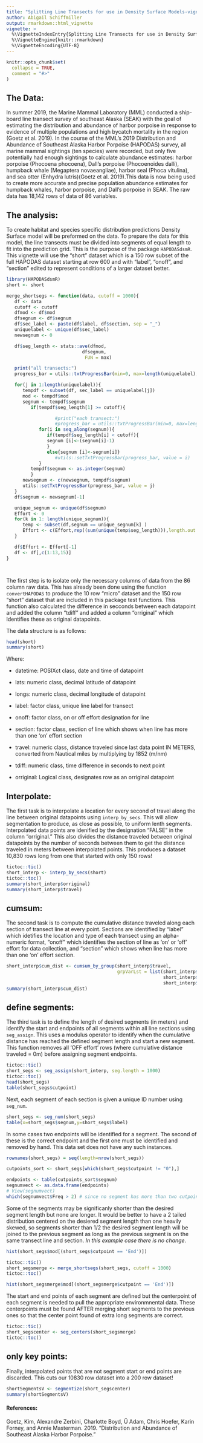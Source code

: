 ---
title: "Splitting Line Transects for use in Density Surface Models-vignette"
author: Abigail Schiffmiller
output: rmarkdown::html_vignette
vignette: >
  %\VignetteIndexEntry{Splitting Line Transects for use in Density Surface Models-vignette}
  %\VignetteEngine{knitr::rmarkdown}
  %\VignetteEncoding{UTF-8}
---

```{r, include = FALSE}
knitr::opts_chunk$set(
  collapse = TRUE,
  comment = "#>"
)
```

## The Data:  
  In summer 2019, the Marine Mammal Laboratory (MML) conducted a ship-board line transect survey of southeast Alaska (SEAK) with the goal of estimating the distribution and abundance of harbor porpoise in response to evidence of multiple populations and high bycatch mortality in the region (Goetz et al. 2019). In the course of the MML’s 2019 Distribution and Abundance of Southeast Alaska Harbor Porpoise (HAPODAS) survey, all marine mammal sightings (ten species) were recorded, but only five potentially had enough sightings to calculate abundance estimates: harbor porpoise (Phocoena phocoena), Dall’s porpoise (Phocoenoides dalli), humpback whale (Megaptera novaeangliae), harbor seal (Phoca vitulina), and sea otter (Enhydra lutris)(Goetz et al. 2019).This data is now being used to create more accurate and precise population abundance estimates for humpback whales, harbor porpoise, and Dall's porpoise in SEAK. The raw data has 18,142 rows of data of 86 variables.


## The analysis:  

  To create habitat and species specific distribution predictions Density Surface model will be preformed on the data. To prepare the data for this model, the line transects must be divided into segments of equal length to fit into the prediction grid. This is the purpose of the package `HAPODASdsmR`. This vignette will use the "short" dataset which is a 150 row subset of the full HAPODAS dataset starting at row 600 and with "label", "onoff", and "section" edited to represent conditions of a larger dataset better.
  
```{r setup}
library(HAPODASdsmR)
short <- short
```

```{r merge_shortsegs, echo=FALSE}


merge_shortsegs <- function(data, cutoff = 1000){
   df <- data
   cutoff <- cutoff
   dfmod <- df$mod
   dfsegnum <- df$segnum
   df$sec_label <- paste(df$label, df$section, sep = "_")
   uniquelabel <- unique(df$sec_label)
   newsegnum <- 0

   df$seg_length <- stats::ave(dfmod,
                            dfsegnum,
                             FUN = max)

   print("all transects:")
   progress_bar = utils::txtProgressBar(min=0, max=length(uniquelabel), style = 3, char="=")

   for(j in 1:length(uniquelabel)){
      tempdf <- subset(df, sec_label == uniquelabel[j])
      mod <- tempdf$mod
      segnum <- tempdf$segnum
         if(tempdf$seg_length[1] >= cutoff){

                  #print("each transect:")
                  #progress_bar = utils::txtProgressBar(min=0, max=length(segnum), style = 3, char="=")
            for(i in seq_along(segnum)){
               if(tempdf$seg_length[i] < cutoff){
               segnum [i]<-(segnum[i]-1)
               }
               else{segnum [i]<-segnum[i]}
                  #utils::setTxtProgressBar(progress_bar, value = i)
            }
         tempdf$segnum <- as.integer(segnum)
         }
      newsegnum <- c(newsegnum, tempdf$segnum)
      utils::setTxtProgressBar(progress_bar, value = j)
   }
   df$segnum <- newsegnum[-1]

   unique_segnum <- unique(df$segnum)
   Effort <- 0
   for(k in 1: length(unique_segnum)){
      temp <- subset(df,segnum == unique_segnum[k] )
      Effort <- c(Effort,rep((sum(unique(temp$seg_length))),length.out = nrow(temp)))
   }

   df$Effort <- Effort[-1]
   df <- df[,c(1:13,15)]
}




```

  The first step is to isolate only the necessary columns of data from the 86 column raw data. This has already been done using the function `convertHAPODAS` to produce the 10 row "micro" dataset and the 150 row "short" dataset that are included in this package test functions. This function also calculated the difference in secconds between each datapoint and added the column "tdiff" and added a column "orriginal" which Identifies these as original datapoints.
  
  The data structure is as follows:
  
```{r head short}
head(short)
summary(short)
```

  Where: 
  
  * datetime: POSIXct class, date and time of datapoint

  * lats: numeric class, decimal latitude of datapoint

  * longs: numeric class, decimal longitude of datapoint

  * label: factor class, unique line label for transect

  * onoff: factor class, on or off effort designation for line 

  * section: factor class, section of line which shows when line has more than one 'on' effort section 

  * travel: numeric class, distance traveled since last data point IN METERS, converted from Nautical miles by multiplying by 1852 (m/nm)

  * tdiff: numeric class, time difference in seconds to next point

  * orriginal: Logical class, designates row as an orriginal datapoint
  
  
## Interpolate:  
  
  The first task is to interpolate a location for every second of travel along the line between original datapoints using `interp_by_secs`. This will allow segmentation to produce, as close as possible, to uniform lenth segments. Interpolated data points are idenified by the designation "FALSE" in the column "orriginal." This also divides the distance traveled between original datapoints by the number of seconds between them to get the distance traveled in meters between interpolated points. This produces a dataset 10,830 rows long from one that started with only 150 rows!

```{r interp}
tictoc::tic()
short_interp <- interp_by_secs(short)
tictoc::toc()
summary(short_interp$orriginal)
summary(short_interp$travel)
```


## cumsum:  

  The second task is to compute the cumulative distance traveled along each section of transect line at every point. Sections are identified by "label" which idetifies the location and type of each transect using an alpha-numeric format, "onoff" which identifies the section of line as 'on' or 'off' effort for data collection, and "section" which shows when line has more than one 'on' effort section.
  
```{r cumsum}
short_interp$cum_dist <- cumsum_by_group(short_interp$travel, 
                                         grpVarLst = list(short_interp$label,
                                                          short_interp$onoff,
                                                          short_interp$section))
summary(short_interp$cum_dist)
```


## define segments:  

  The third task is to define the length of desired segments (in meters) and identify the start and endpoints of all segments within all line sections using `seg_assign`. This uses a modulus operator to identify when the cumulative distance has reached the defined segment length and start a new segment. This function removes all 'OFF effort' rows (where cumulative distance traveled = 0m) before assigning segment endpoints.
  
```{r seg assignment, }
tictoc::tic()
short_segs <- seg_assign(short_interp, seg.length = 1000)
tictoc::toc()
head(short_segs)
table(short_segs$cutpoint)
```


  Next, each segment of each section is given a unique ID number using `seg_num`.

```{r seg num}
short_segs <- seg_num(short_segs)
table(x=short_segs$segnum,y=short_segs$label)
```

In some cases two endpoints will be identified for a segment. The second of these is the correct endpoint and the first one must be identified and removed by hand. This data set does not have any such instances.


```{r finding connections}

rownames(short_segs) = seq(length=nrow(short_segs))

cutpoints_sort <- short_segs[which(short_segs$cutpoint != "0"),]

endpoints <- table(cutpoints_sort$segnum)
segnumvect <- as.data.frame(endpoints)
# View(segnumvect)
which(segnumvect$Freq > 2) # since no segment has more than two cutpoints, none has two 'END' points
```

Some of the segments may be significanly shorter than the desired segment length but none are longer. It would be better to have a 2 tailed distribution centered on the desiered segment length than one heavily skewed, so segments shorter than 1/2 the desired segment length will be joined to the previous segment as long as the previous segment is on the same transect line and section. *In this example case there is no change.*

```{r merge short end segments to previous}
hist(short_segs$mod[(short_segs$cutpoint == 'End')])

tictoc::tic()
short_segsmerge <- merge_shortsegs(short_segs, cutoff = 1000)
tictoc::toc()

hist(short_segsmerge$mod[(short_segsmerge$cutpoint == 'End')])

```

The start and end points of each segment are defined but the centerpoint of each segment is needed to pull the appropriate environmnental data. These centerpoints must be found AFTER merging short segments to the previous ones so that the center point found of extra long segments are correct. 
```{r find segment centers}
tictoc::tic()
short_segscenter <- seg_centers(short_segsmerge)
tictoc::toc()

```


## only key points:  

Finally, interpolated points that are not segment start or end points are discarded. This cuts our 10830 row dataset into a 200 row dataset!

```{r segmentize}

shortSegmentsV <- segmentize(short_segscenter)
summary(shortSegmentsV)

```



#### References:

Goetz, Kim, Alexandre Zerbini, Charlotte Boyd, Ü Adam, Chris Hoefer, Karin Forney, and Annie Masterman. 2019. “Distribution and Abundance of Southeast Alaska Harbor Porpoise.”




